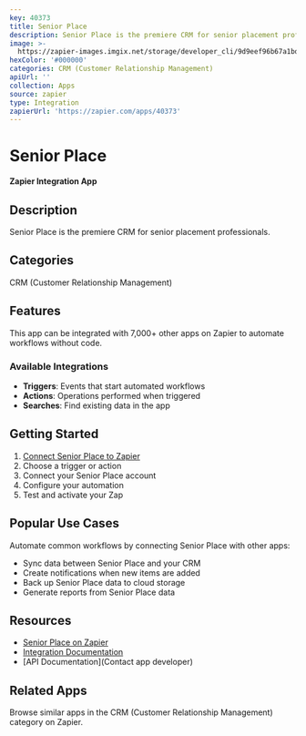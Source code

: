 ```yaml
---
key: 40373
title: Senior Place
description: Senior Place is the premiere CRM for senior placement professionals.
image: >-
  https://zapier-images.imgix.net/storage/developer_cli/9d9eef96b67a1bd17c49ce4287632fb6.png?auto=format%2Ccompress&ixlib=python-3.0.0&q=50
hexColor: '#000000'
categories: CRM (Customer Relationship Management)
apiUrl: ''
collection: Apps
source: zapier
type: Integration
zapierUrl: 'https://zapier.com/apps/40373'
---
```

# Senior Place

**Zapier Integration App**

## Description

Senior Place is the premiere CRM for senior placement professionals.

## Categories

CRM (Customer Relationship Management)

## Features

This app can be integrated with 7,000+ other apps on Zapier to automate workflows without code.

### Available Integrations

- **Triggers**: Events that start automated workflows
- **Actions**: Operations performed when triggered
- **Searches**: Find existing data in the app

## Getting Started

1. [Connect Senior Place to Zapier](https://zapier.com/apps/40373)
2. Choose a trigger or action
3. Connect your Senior Place account
4. Configure your automation
5. Test and activate your Zap

## Popular Use Cases

Automate common workflows by connecting Senior Place with other apps:

- Sync data between Senior Place and your CRM
- Create notifications when new items are added
- Back up Senior Place data to cloud storage
- Generate reports from Senior Place data

## Resources

- [Senior Place on Zapier](https://zapier.com/apps/40373)
- [Integration Documentation](https://zapier.com/apps/40373/integrations)
- [API Documentation](Contact app developer)

## Related Apps

Browse similar apps in the CRM (Customer Relationship Management) category on Zapier.
